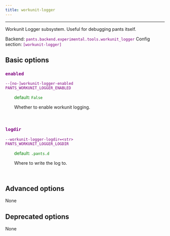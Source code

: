 ```yaml
---
title: workunit-logger
---
```


---

Workunit Logger subsystem. Useful for debugging pants itself.

Backend: <span style="color: purple"><code>pants.backend.experimental.tools.workunit_logger</code></span>
Config section: <span style="color: purple"><code>[workunit-logger]</code></span>

## Basic options

<div style="color: purple">

### `enabled`

  <code>--[no-]workunit-logger-enabled</code><br>
  <code>PANTS_WORKUNIT_LOGGER_ENABLED</code><br>
</div>
<div style="padding-left: 2em;">
<span style="color: green">default: <code>False</code></span>

<br>

Whether to enable workunit logging.

</div>
<br>

<div style="color: purple">

### `logdir`

  <code>--workunit-logger-logdir=&lt;str&gt;</code><br>
  <code>PANTS_WORKUNIT_LOGGER_LOGDIR</code><br>
</div>
<div style="padding-left: 2em;">
<span style="color: green">default: <code>.pants.d</code></span>

<br>

Where to write the log to.

</div>
<br>

## Advanced options

None

## Deprecated options

None
